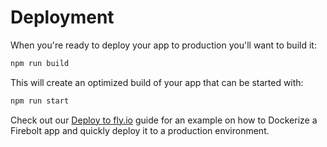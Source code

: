 
# Deployment

When you're ready to deploy your app to production you'll want to build it:

```bash
npm run build
```

This will create an optimized build of your app that can be started with:

```bash
npm run start
```

Check out our [Deploy to fly.io](/docs/guides/deploy-to-fly) guide for an example on how to Dockerize a Firebolt app and quickly deploy it to a production environment.
